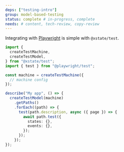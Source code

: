 ```yaml
---
deps: ["testing-intro"]
group: model-based-testing
status: complete # in-progress, complete
needs: # content, tech-review, copy-review
---
```


Integrating with [Playwright](https://playwright.dev) is simple with `@xstate/test`.

```ts
import {
  createTestMachine,
  createTestModel,
} from "@xstate/test";
import { test } from "@playwright/test";

const machine = createTestMachine({
  // machine config
});

describe("My app", () => {
  createTestModel(machine)
    .getPaths()
    .forEach((path) => {
      test(path.description, async ({ page }) => {
        await path.test({
          states: {},
          events: {},
        });
      });
    });
});
```